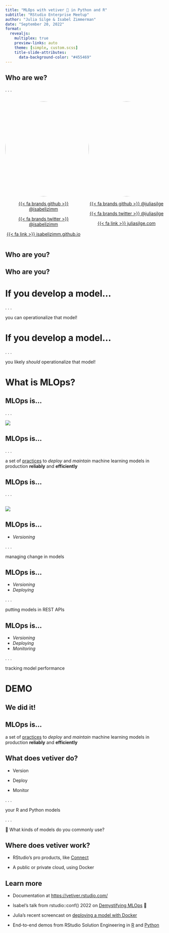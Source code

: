 ```yaml
---
title: "MLOps with vetiver 🏺 in Python and R"
subtitle: "RStudio Enterprise Meetup"
author: "Julia Silge & Isabel Zimmerman"
date: "September 20, 2022"
format:
  revealjs: 
    multiplex: true
    preview-links: auto
    theme: [simple, custom.scss]
    title-slide-attributes:
      data-background-color: "#455469"
---
```


## Who are we?

. . .

::: columns
::: {.column width="50%"}
<center>

<img src="https://github.com/isabelizimm.png" style="border-radius: 50%;" width="300px"/>

[{{< fa brands github >}} \@isabelizimm](https://github.com/isabelizimm)

[{{< fa brands twitter >}} \@isabelizimm](https://twitter.com/isabelizimm)

[{{< fa link >}} isabelizimm.github.io](https://isabelizimm.github.io/)

</center>
:::

::: {.column width="50%"}
<center>

<img src="https://github.com/juliasilge.png" style="border-radius: 50%;" width="300px"/>

[{{< fa brands github >}} \@juliasilge](https://github.com/juliasilge)

[{{< fa brands twitter >}} \@juliasilge](https://twitter.com/juliasilge)

[{{< fa link >}} juliasilge.com](https://juliasilge.com/)

</center>
:::
:::

## Who are you?

## Who are you? {background-image="https://media.giphy.com/media/UoYqxidgzAGygqo1Q2/giphy.gif" background-size="50%"}

# If you develop a model...

. . .

you can operationalize that model!

# If you develop a model...

. . .

you likely *should* operationalize that model!

# What is MLOps?

## MLOps is...

. . .

![](https://46eybw2v1nh52oe80d3bi91u-wpengine.netdna-ssl.com/wp-content/uploads/2021/12/Data-and-AI-Landscape-2021-v3-small-1024x530.jpg){fig-align="center"}

##  {background-image="https://media.giphy.com/media/3ohs4CFLK53EJYWJPy/giphy.gif" background-size="70%"}

## MLOps is...

. . .

a set of <u>practices</u> to *deploy* and *maintain* machine learning models in production **reliably** and **efficiently**

## MLOps is...

. . .

## 

![](https://vetiver.rstudio.com/images/ml_ops_cycle.png){fig-align="center"}

##  {background-image="https://media.giphy.com/media/3ohs4p8V5P6aTHI8Rq/giphy.gif" background-size="70%"}

## MLOps is...

-   *Versioning*

. . .

managing change in models

## MLOps is...

-   *Versioning*
-   *Deploying*

. . .

putting models in REST APIs

## MLOps is...

-   *Versioning*
-   *Deploying*
-   *Monitoring*

. . .

tracking model performance

# DEMO {.white background-color="#455469"}

## We did it! {background-image="https://media.giphy.com/media/xThtalGAc8K7LzEThS/giphy.gif" background-size="50%"}

## MLOps is...

a set of <u>practices</u> to *deploy* and *maintain* machine learning models in production **reliably** and **efficiently**

## What does vetiver do?

::: incremental
-   Version

-   Deploy

-   Monitor
:::

. . .

your R and Python models

. . .

::: {.r-fit-text .absolute bottom=100}
🤔 What kinds of models do you commonly use?
:::

## Where does vetiver work?

::: incremental
-   RStudio's pro products, like [Connect](https://www.rstudio.com/products/connect/)

-   A public or private cloud, using Docker
:::

## Learn more

::: incremental
-   Documentation at <https://vetiver.rstudio.com/>

-   Isabel's talk from rstudio::conf() 2022 on [Demystifying MLOps](https://www.rstudio.com/conference/2022/talks/demystifying-mlops/) 🍪

-   Julia's recent screencast on [deploying a model with Docker](https://youtu.be/5s7fI4cl2C8)

-   End-to-end demos from RStudio Solution Engineering in [R](https://github.com/sol-eng/bike_predict) and [Python](https://github.com/sol-eng/bike_predict_python)
:::
